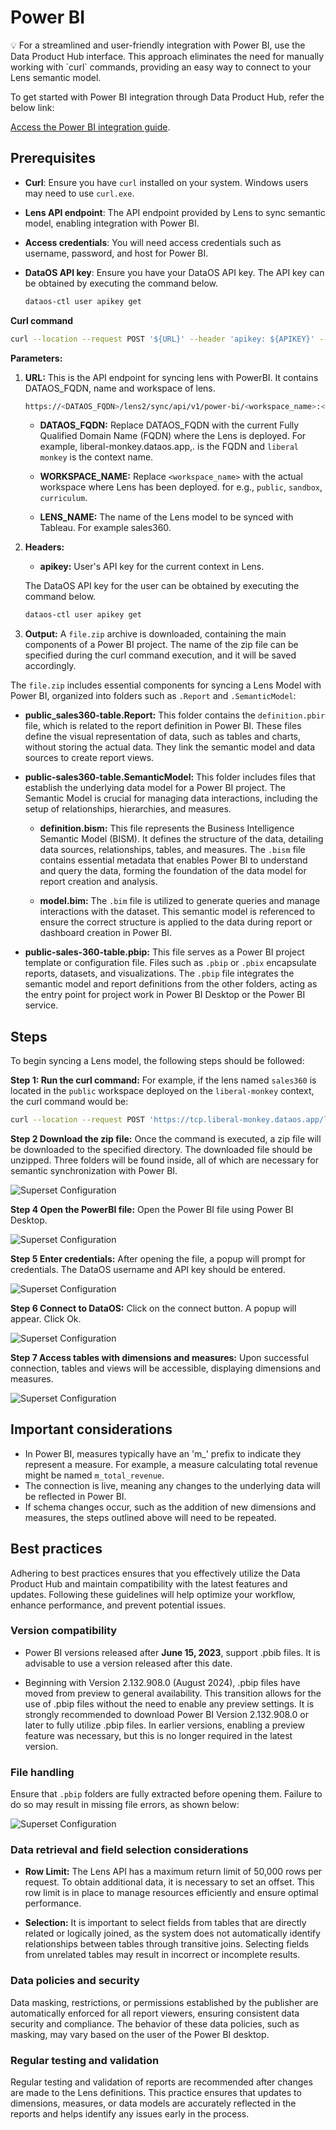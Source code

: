 # Power BI

<aside class="callout">
💡 For a streamlined and user-friendly integration with Power BI, use the Data Product Hub interface. This approach eliminates the need for manually working with `curl` commands, providing an easy way to connect to your Lens semantic model.

To get started with Power BI integration through Data Product Hub, refer the below link:

<a href="/interfaces/data_product_hub/activation/bi_sync/powerbi/">Access the Power BI integration guide</a>.

</aside>



## Prerequisites

- **Curl**: Ensure you have `curl` installed on your system. Windows users may need to use `curl.exe`.

- **Lens API endpoint**: The API endpoint provided by Lens to sync semantic model, enabling integration with Power BI.

- **Access credentials**: You will need access credentials such as username, password, and host for Power BI.

- **DataOS API key**: Ensure you have your DataOS API key. The API key can be obtained by executing the command below.

    ```bash
    dataos-ctl user apikey get
    ```

**Curl command**

```bash
curl --location --request POST '${URL}' --header 'apikey: ${APIKEY}' --output ${FILE_NAME}.zip
```

**Parameters:**

1. **URL:**  This is the API endpoint for syncing lens with PowerBI. It contains DATAOS_FQDN, name and workspace of lens. 

    ```bash
    https://<DATAOS_FQDN>/lens2/sync/api/v1/power-bi/<workspace_name>:<lens_name> 
    ```

    - **DATAOS_FQDN:** Replace DATAOS_FQDN with the current Fully Qualified Domain Name (FQDN) where the Lens is deployed. For example, liberal-monkey.dataos.app,. is the FQDN and `liberal monkey` is the context name.

    - **WORKSPACE_NAME:** Replace `<workspace_name>` with the actual workspace where Lens has been deployed. for e.g., `public`, `sandbox`, `curriculum`.

    - **LENS_NAME:** The name of the Lens model to be synced with Tableau. For example sales360.


2. **Headers:**

    - **apikey:** User's API key for the current context in Lens.


    The DataOS API key for the user can be obtained by executing the command below.

    ```bash
    dataos-ctl user apikey get
    ```

3. **Output:** A `file.zip` archive is downloaded, containing the main components of a Power BI project. The name of the zip file can be specified during the curl command execution, and it will be saved accordingly. 

The `file.zip` includes essential components for syncing a Lens Model with Power BI, organized into folders such as `.Report` and `.SemanticModel`:

- **public_sales360-table.Report:** This folder contains the `definition.pbir` file, which is related to the report definition in Power BI. These files define the visual representation of data, such as tables and charts, without storing the actual data. They link the semantic model and data sources to create report views.

- **public-sales360-table.SemanticModel:** This folder includes files that establish the underlying data model for a Power BI project. The Semantic Model is crucial for managing data interactions, including the setup of relationships, hierarchies, and measures.

    - **definition.bism:** This file represents the Business Intelligence Semantic Model (BISM). It defines the structure of the data, detailing data sources, relationships, tables, and measures. The `.bism` file contains essential metadata that enables Power BI to understand and query the data, forming the foundation of the data model for report creation and analysis.

    - **model.bim:** The `.bim` file is utilized to generate queries and manage interactions with the dataset. This semantic model is referenced to ensure the correct structure is applied to the data during report or dashboard creation in Power BI.

- **public-sales-360-table.pbip:** This file serves as a Power BI project template or configuration file. Files such as `.pbip` or `.pbix` encapsulate reports, datasets, and visualizations. The `.pbip` file integrates the semantic model and report definitions from the other folders, acting as the entry point for project work in Power BI Desktop or the Power BI service.

## Steps

To begin syncing a Lens model, the following steps should be followed:

**Step 1: Run the curl command:** For example, if the lens named `sales360` is located in the `public` workspace deployed on the `liberal-monkey` context, the curl command would be:

```bash
curl --location --request POST 'https://tcp.liberal-monkey.dataos.app/lens2/sync/api/v1/power-bi/public:sales360' --header 'apikey: abcdefgh==' --output file.zip 
```

**Step 2 Download the zip file:**  Once the command is executed, a zip file will be downloaded to the specified directory. The downloaded file should be unzipped. Three folders will be found inside, all of which are necessary for semantic synchronization with Power BI.

<div>
    <img src="/resources/lens/bi_integration/powerbi2.png" alt="Superset Configuration"  />
</div>

**Step 4 Open the PowerBI file:** Open the Power BI file using Power BI Desktop.

<div>
    <img src="/resources/lens/bi_integration/powerbi3.png" alt="Superset Configuration"  />
</div>

**Step 5 Enter credentials:**  After opening the file, a popup will prompt for credentials. The DataOS username and API key should be entered.

<div>
    <img src="/resources/lens/bi_integration/powerbi4.png" alt="Superset Configuration"  />
</div>

**Step 6 Connect to DataOS:** Click on the connect button. A popup will appear. Click Ok.


<div>
    <img src="/resources/lens/bi_integration/powerbi6.png" alt="Superset Configuration"  />
</div>

**Step 7 Access tables with dimensions and measures:** Upon successful connection, tables and views will be accessible, displaying dimensions and measures.


<div>
    <img src="/resources/lens/bi_integration/powerbi7.png" alt="Superset Configuration"  />
</div>

## Important considerations

- In Power BI, measures typically have an 'm_' prefix to indicate they represent a measure. For example, a measure calculating total revenue might be named `m_total_revenue`.
- The connection is live, meaning any changes to the underlying data will be reflected in Power BI.
- If schema changes occur, such as the addition of new dimensions and measures, the steps outlined above will need to be repeated.

## Best practices

Adhering to best practices ensures that you effectively utilize the Data Product Hub and maintain compatibility with the latest features and updates. Following these guidelines will help optimize your workflow, enhance performance, and prevent potential issues.

### **Version compatibility**

- Power BI versions released after **June 15, 2023**, support .pbib files. It is advisable to use a version released after this date.

- Beginning with Version 2.132.908.0 (August 2024), .pbip files have moved from preview to general availability. This transition allows for the use of .pbip files without the need to enable any preview settings. It is strongly recommended to download Power BI Version 2.132.908.0 or later to fully utilize .pbip files. In earlier versions, enabling a preview feature was necessary, but this is no longer required in the latest version.

### **File handling**

Ensure that `.pbip` folders are fully extracted before opening them. Failure to do so may result in missing file errors, as shown below:

<div>
    <img src="/resources/lens/bi_integration/image.png" alt="Superset Configuration" />
</div>

### **Data retrieval and field selection considerations**

- **Row Limit:** The Lens API has a maximum return limit of 50,000 rows per request. To obtain additional data, it is necessary to set an offset. This row limit is in place to manage resources efficiently and ensure optimal performance.

- **Selection:** It is important to select fields from tables that are directly related or logically joined, as the system does not automatically identify relationships between tables through transitive joins. Selecting fields from unrelated tables may result in incorrect or incomplete results.


### **Data policies and security**

Data masking, restrictions, or permissions established by the publisher are automatically enforced for all report viewers, ensuring consistent data security and compliance. The behavior of these data policies, such as masking, may vary based on the user of the Power BI desktop.

### **Regular testing and validation**

Regular testing and validation of reports are recommended after changes are made to the Lens definitions. This practice ensures that updates to dimensions, measures, or data models are accurately reflected in the reports and helps identify any issues early in the process.

